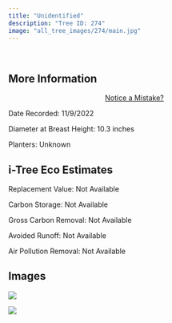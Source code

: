 ```yaml
---
title: "Unidentified"
description: "Tree ID: 274"
image: "all_tree_images/274/main.jpg"
---
```


<br>

## **More Information**
::: column-margin
<center><a class="button" href="https://forms.gle/W6f5nwYxrM33hF4f7">Notice a Mistake?</a></center>
:::


Date Recorded:  11/9/2022

Diameter at Breast Height:  10.3  inches

Planters:  Unknown

## **i-Tree Eco Estimates**


 Replacement Value: Not Available

 Carbon Storage: Not Available

 Gross Carbon Removal: Not Available

 Avoided Runoff: Not Available

 Air Pollution Removal: Not Available

## **Images**


 ![](all_tree_images/274/IMG_7345.jpg)

 ![](all_tree_images/274/main.jpg)
